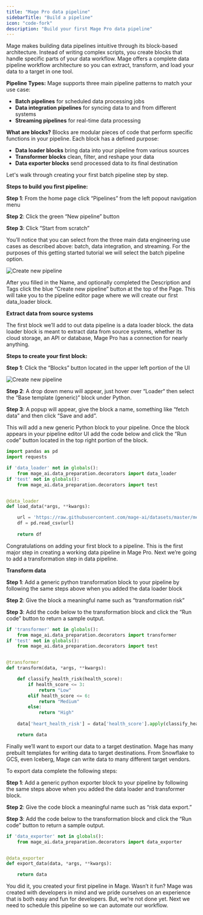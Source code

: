 ```yaml
---
title: "Mage Pro data pipeline"
sidebarTitle: "Build a pipeline"
icon: "code-fork"
description: "Build your first Mage Pro data pipeline"
---
```


Mage makes building data pipelines intuitive through its block-based architecture. Instead of writing complex scripts, you create  blocks that handle specific parts of your data workflow. Mage offers a complete data pipeline workflow architecture so you can extract, transform, and load your data to a target in one tool.

**Pipeline Types:**
Mage supports three main pipeline patterns to match your use case:

- **Batch pipelines** for scheduled data processing jobs
- **Data integration pipelines** for syncing data to and from different systems
- **Streaming pipelines** for real-time data processing

**What are blocks?**
Blocks are modular pieces of code that perform specific functions in your pipeline. Each block has a defined purpose:

- **Data loader blocks** bring data into your pipeline from various sources
- **Transformer blocks** clean, filter, and reshape your data
- **Data exporter blocks** send processed data to its final destination

Let's walk through creating your first batch pipeline step by step.

**Steps to build you first pipeline:**

**Step 1**: From the home page click “Pipelines” from the left popout navigation menu

**Step 2**: Click the green “New pipeline” button 

**Step 3**: Click “Start from scratch” 

You’ll notice that you can select from the three main data engineering use cases as described above: batch, data integration, and streaming. For the purposes of this getting started tutorial we will select the batch pipeline option.

<img
    alt="Create new pipeline"
    src="https://raw.githubusercontent.com/mage-ai/assets/main/pro/cloud/create-new-pipeline.png"
/>

After you filled in the Name, and optionally completed the Description and Tags click the blue “Create new pipeline” button at the top of the Page. This will take you to the pipeline editor page where we will create our first data_loader block.

**Extract data from source systems**

The first block we’ll add to out data pipeline is a data loader block. the data loader block is meant to extract data from source systems, whether its cloud storage, an API or database, Mage Pro has a connection for nearly anything.

**Steps to create your first block:**

**Step 1**: Click the “Blocks” button located in the upper left portion of the UI

<img
    alt="Create new pipeline"
    src="https://raw.githubusercontent.com/mage-ai/assets/main/pro/cloud/blocks-blow-up.png"
/>

**Step 2**: A drop down menu will appear, just hover over “Loader“ then select the “Base template (generic)” block under Python.

**Step 3**: A popup will appear, give the block a name, something like “fetch data” and then click “Save and add”.

This will add a new generic Python block to your pipeline. Once the block appears in your pipeline editor UI add the code below and click the “Run code” button located in the top right portion of the block.

```Python
import pandas as pd
import requests

if 'data_loader' not in globals():
    from mage_ai.data_preparation.decorators import data_loader
if 'test' not in globals():
    from mage_ai.data_preparation.decorators import test


@data_loader
def load_data(*args, **kwargs):

    url = 'https://raw.githubusercontent.com/mage-ai/datasets/master/medical.csv'
    df = pd.read_csv(url)
    
    return df
```

Congratulations on adding your first block to a pipeline. This is the first major step in creating a working data pipeline in Mage Pro. Next we’re going to add a transformation step in data pipeline.

**Transform data** 

**Step 1**: Add a generic python transformation block to your pipeline by following the same steps above when you added the data loader block

**Step 2**: Give the block a meaningful name such as “transformation risk”

**Step 3**: Add the code below to the transformation block and click the “Run code” button to return a sample output.

```Python
if 'transformer' not in globals():
    from mage_ai.data_preparation.decorators import transformer
if 'test' not in globals():
    from mage_ai.data_preparation.decorators import test


@transformer
def transform(data, *args, **kwargs):

    def classify_health_risk(health_score):
        if health_score <= 3:
            return "Low"
        elif health_score <= 6:
            return "Medium"
        else:
            return "High"
    
    data['heart_health_risk'] = data['health_score'].apply(classify_health_risk)

    return data
```

Finally we’ll want to export our data to a target destination. Mage has many prebuilt templates for writing data to target destinations. From Snowflake to GCS, even Iceberg, Mage can write data to many different target vendors. 

To export data complete the following steps:

**Step 1**: Add a generic python exporter block to your pipeline by following the same steps above when you added the data loader and transformer block.

**Step 2**: Give the code block a meaningful name such as “risk data export.” 

**Step 3**: Add the code below to the transformation block and click the “Run code” button to return a sample output.

```Python
if 'data_exporter' not in globals():
    from mage_ai.data_preparation.decorators import data_exporter


@data_exporter
def export_data(data, *args, **kwargs):

    return data
```



You did it, you created your first pipeline in Mage. Wasn’t it fun? Mage was created with developers in mind and we pride ourselves on an experience that is both easy and fun for developers. But, we’re not done yet. Next we need to schedule this pipeline so we can automate our workflow. 